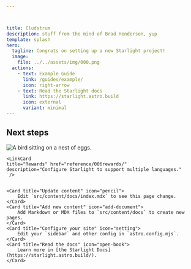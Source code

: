 ```yaml
---



title: Cludstrum
description: stuff from the mind of Brad Henderson, yup
template: splash
hero:
  tagline: Congrats on setting up a new Starlight project!
  image:
    file: ../../assets/img/000.png
  actions:
    - text: Example Guide
      link: /guides/example/
      icon: right-arrow
    - text: Read the Starlight docs
      link: https://starlight.astro.build
      icon: external
      variant: minimal
---
```



## Next steps

<Image src={localBirdImage} alt="A bird sitting on a nest of eggs." />

<CardGrid stagger>


    <LinkCard 
	title="Rewards" href="reference/006rewards/"
	description="Configure Starlight to support multiple languages."
	 />


	<Card title="Update content" icon="pencil">
		Edit `src/content/docs/index.mdx` to see this page change.
	</Card>
	<Card title="Add new content" icon="add-document">
		Add Markdown or MDX files to `src/content/docs` to create new pages.
	</Card>
	<Card title="Configure your site" icon="setting">
		Edit your `sidebar` and other config in `astro.config.mjs`.
	</Card>
	<Card title="Read the docs" icon="open-book">
		Learn more in [the Starlight Docs](https://starlight.astro.build/).
	</Card>
</CardGrid>

